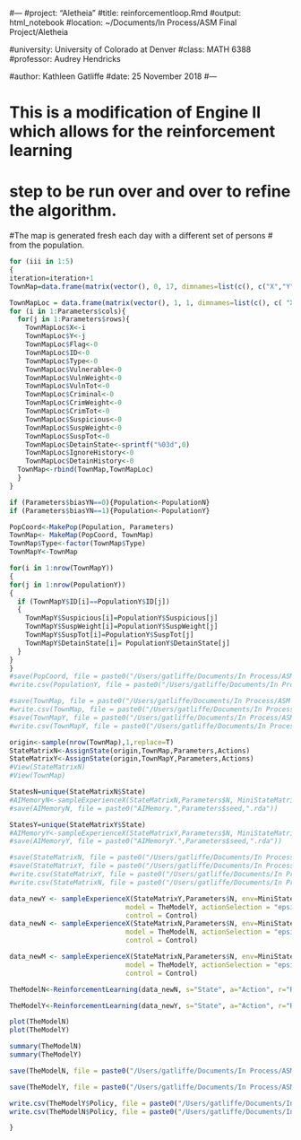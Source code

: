 #---
#project: "Aletheia"
#title: reinforcementloop.Rmd
#output: html_notebook
#location: ~/Documents/In Process/ASM Final Project/Aletheia

#university: University of Colorado at Denver
#class: MATH 6388
#professor: Audrey Hendricks

#author: Kathleen Gatliffe
#date: 25 November 2018
#---

# This is a modification of Engine II which allows for the reinforcement learning
# step to be run over and over to refine the algorithm.

#The map is generated fresh each day with a different set of persons
# from the population.


```r

for (iii in 1:5)
{
iteration=iteration+1
TownMap=data.frame(matrix(vector(), 0, 17, dimnames=list(c(), c("X","Y","Flag","ID","Type","Vulnerable","VulnWeight","VulnTot","Criminal", "CrimWeight","CrimTot","Suspicious", "SuspWeight","SuspTot","DetainState","IgnoreHistory","DetainHistory"))),stringsAsFactors=F)

TownMapLoc = data.frame(matrix(vector(), 1, 1, dimnames=list(c(), c( "X"))),stringsAsFactors=F)
for (i in 1:Parameters$cols){
  for(j in 1:Parameters$rows){
    TownMapLoc$X<-i
    TownMapLoc$Y<-j
    TownMapLoc$Flag<-0
    TownMapLoc$ID<-0
    TownMapLoc$Type<-0
    TownMapLoc$Vulnerable<-0
    TownMapLoc$VulnWeight<-0
    TownMapLoc$VulnTot<-0
    TownMapLoc$Criminal<-0
    TownMapLoc$CrimWeight<-0
    TownMapLoc$CrimTot<-0
    TownMapLoc$Suspicious<-0
    TownMapLoc$SuspWeight<-0
    TownMapLoc$SuspTot<-0
    TownMapLoc$DetainState<-sprintf("%03d",0)
    TownMapLoc$IgnoreHistory<-0
    TownMapLoc$DetainHistory<-0
  TownMap<-rbind(TownMap,TownMapLoc)
  }
}

if (Parameters$biasYN==0){Population<-PopulationN}
if (Parameters$biasYN==1){Population<-PopulationY}

PopCoord<-MakePop(Population, Parameters)
TownMap<- MakeMap(PopCoord, TownMap)
TownMap$Type<-factor(TownMap$Type)
TownMapY<-TownMap

for(i in 1:nrow(TownMapY))
{
for(j in 1:nrow(PopulationY)) 
{
  if (TownMapY$ID[i]==PopulationY$ID[j])
  {
    TownMapY$Suspicious[i]=PopulationY$Suspicious[j]
    TownMapY$SuspWeight[i]=PopulationY$SuspWeight[j]
    TownMapY$SuspTot[i]=PopulationY$SuspTot[j]
    TownMapY$DetainState[i]= PopulationY$DetainState[j] 
  }
}
}
#save(PopCoord, file = paste0("/Users/gatliffe/Documents/In Process/ASM Final Project/Aletheia/Iteration/PopCoord.",Parameters$seed,".",iteration,".rda"))
#write.csv(PopulationY, file = paste0("/Users/gatliffe/Documents/In Process/ASM Final Project/Aletheia/Iteration/PopCoord.",Parameters$seed,".",iteration,".csv"),row.names=FALSE)

#save(TownMap, file = paste0("/Users/gatliffe/Documents/In Process/ASM Final Project/Aletheia/Iteration/TownMap.",Parameters$seed,".",iteration,".rda"))
#write.csv(TownMap, file = paste0("/Users/gatliffe/Documents/In Process/ASM Final Project/Aletheia/Iteration/TownMap.",Parameters$seed,".",iteration,".csv"),row.names=FALSE)
#save(TownMapY, file = paste0("/Users/gatliffe/Documents/In Process/ASM Final Project/Aletheia/Iteration/TownMapY.",Parameters$seed,".",iteration,".rda"))
#write.csv(TownMapY, file = paste0("/Users/gatliffe/Documents/In Process/ASM Final Project/Aletheia/Iteration/TownMapY.",Parameters$seed,".",iteration,".csv"),row.names=FALSE)

origin<-sample(nrow(TownMap),1,replace=T)
StateMatrixN<-AssignState(origin,TownMap,Parameters,Actions)
StateMatrixY<-AssignState(origin,TownMapY,Parameters,Actions)
#View(StateMatrixN)
#View(TownMap)

StatesN=unique(StateMatrixN$State)
#AIMemoryN<-sampleExperienceX(StateMatrixN,Parameters$N, MiniStateMatrix, StatesN, Actions, actionSelection = "random", control = Control, model = NULL)
#save(AIMemoryN, file = paste0("AIMemory.",Parameters$seed,".rda"))

StatesY=unique(StateMatrixY$State)
#AIMemoryY<-sampleExperienceX(StateMatrixY,Parameters$N, MiniStateMatrix, StatesY, Actions, actionSelection = "random", control = Control, model = NULL)
#save(AIMemoryY, file = paste0("AIMemoryY.",Parameters$seed,".rda"))

#save(StateMatrixN, file = paste0("/Users/gatliffe/Documents/In Process/ASM Final Project/Aletheia/Iteration/StateMatrixN.",Parameters$seed,".",iteration,".rda"))
#save(StateMatrixY, file = paste0("/Users/gatliffe/Documents/In Process/ASM Final Project/Aletheia/Iteration/StateMatrixY.",Parameters$seed,".",iteration,".rda"))
#write.csv(StateMatrixY, file = paste0("/Users/gatliffe/Documents/In Process/ASM Final Project/Aletheia/Iteration/StateMatrixY.",Parameters$seed,".",iteration,".csv"),row.names=TRUE)
#write.csv(StateMatrixN, file = paste0("/Users/gatliffe/Documents/In Process/ASM Final Project/Aletheia/Iteration/StateMatrixN.",Parameters$seed,".",iteration,".csv"),row.names=TRUE)

data_newY <- sampleExperienceX(StateMatrixY,Parameters$N, env=MiniStateMatrix, states=StatesY, actions=Actions, 
                             model = TheModelY, actionSelection = "epsilon-greedy", 
                             control = Control)
data_newN <- sampleExperienceX(StateMatrixN,Parameters$N, env=MiniStateMatrix, states=StatesN, actions=Actions, 
                             model = TheModelN, actionSelection = "epsilon-greedy", 
                             control = Control)

data_newM <- sampleExperienceX(StateMatrixN,Parameters$N, env=MiniStateMatrix, states=StatesN, actions=Actions, 
                             model = TheModelY, actionSelection = "epsilon-greedy", 
                             control = Control)

TheModelN<-ReinforcementLearning(data_newN, s="State", a="Action", r="Reward", s_new="NextState", control=Control, model=TheModelN)

TheModelY<-ReinforcementLearning(data_newY, s="State", a="Action", r="Reward", s_new="NextState", control=Control, model=TheModelY)

plot(TheModelN)
plot(TheModelY)

summary(TheModelN)
summary(TheModelY)

save(TheModelN, file = paste0("/Users/gatliffe/Documents/In Process/ASM Final Project/Aletheia/Iteration/TheModelN.",Parameters$seed,".",iteration,".rda"))

save(TheModelY, file = paste0("/Users/gatliffe/Documents/In Process/ASM Final Project/Aletheia/Iteration/TheModelY.",Parameters$seed,".",iteration,".rda"))

write.csv(TheModelY$Policy, file = paste0("/Users/gatliffe/Documents/In Process/ASM Final Project/Aletheia/Iteration/TheModelY.",Parameters$seed,".",iteration,".csv"),row.names=TRUE)
write.csv(TheModelN$Policy, file = paste0("/Users/gatliffe/Documents/In Process/ASM Final Project/Aletheia/Iteration/TheModelN.",Parameters$seed,".",iteration,".csv"),row.names=TRUE)

}
```